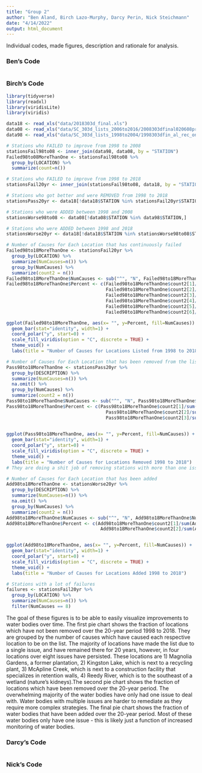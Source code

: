 ```yaml
---
title: "Group 2"
author: "Ben Aland, Birch Lazo-Murphy, Darcy Perin, Nick Steichmann"
date: "4/14/2022"
output: html_document
---
```


Individual codes, made figures, description and rationale for analysis.

### Ben's Code
```r

```

### Birch's Code
```r
library(tidyverse)
library(readxl)
library(viridisLite)
library(viridis)

data18 <- read_xls("data/2018303d_final.xls")
data08 <- read_xls("data/SC_303d_lists_2006to2016/2008303dfinal020608prtyrk.xls")
data98 <- read_xls("data/SC_303d_lists_1998to2004/1998303dfin_al_rec_only.xls")

# Stations who FAILED to improve from 1998 to 2008
stationsFail98to08 <- inner_join(data98, data08, by = "STATION")
Failed98to08MoreThanOne <- stationsFail98to08 %>% 
  group_by(LOCATION) %>% 
  summarize(count=n())

# Stations who FAILED to improve from 1998 to 2018
stationsFail20yr <- inner_join(stationsFail98to08, data18, by = "STATION")

# Stations who got better and were REMOVED from 1998 to 2018
stationsPass20yr <- data18[!data18$STATION %in% stationsFail20yr$STATION,]

# Stations who were ADDED between 1998 and 2008 
stationsWorse98to08 <- data08[!data08$STATION %in% data98$STATION,]

# Stations who were ADDED between 1998 and 2018
stationsWorse20yr <- data18[!data18$STATION %in% stationsWorse98to08$STATION,]

# Number of Causes for Each Location that has continuously failed
Failed98to18MoreThanOne <- stationsFail20yr %>% 
  group_by(LOCATION) %>% 
  summarize(NumCauses=n()) %>%
  group_by(NumCauses) %>%
  summarize(count2 = n())
Failed98to18MoreThanOne$NumCauses <- sub("^", "N", Failed98to18MoreThanOne$NumCauses)
Failed98to18MoreThanOne$Percent <- c(Failed98to18MoreThanOne$count2[1]/sum(Failed98to18MoreThanOne$count2)*100,
                                     Failed98to18MoreThanOne$count2[2]/sum(Failed98to18MoreThanOne$count2)*100,
                                     Failed98to18MoreThanOne$count2[3]/sum(Failed98to18MoreThanOne$count2)*100,
                                     Failed98to18MoreThanOne$count2[4]/sum(Failed98to18MoreThanOne$count2)*100,
                                     Failed98to18MoreThanOne$count2[5]/sum(Failed98to18MoreThanOne$count2)*100,
                                     Failed98to18MoreThanOne$count2[6]/sum(Failed98to18MoreThanOne$count2)*100)

ggplot(Failed98to18MoreThanOne, aes(x= "", y=Percent, fill=NumCauses)) +
  geom_bar(stat="identity", width=1) +
  coord_polar("y", start=0) +
  scale_fill_viridis(option = "C", discrete = TRUE) +
  theme_void() +
  labs(title = "Number of Causes for Locations Listed from 1998 to 2018")

# Number of Causes for Each Location that has been removed from the list
Pass98to18MoreThanOne <- stationsPass20yr %>% 
  group_by(DESCRIPTION) %>% 
  summarize(NumCauses=n()) %>%
  na.omit() %>%
  group_by(NumCauses) %>%
  summarize(count2 = n()) 
Pass98to18MoreThanOne$NumCauses <- sub("^", "N", Pass98to18MoreThanOne$NumCauses)
Pass98to18MoreThanOne$Percent <- c(Pass98to18MoreThanOne$count2[1]/sum(Pass98to18MoreThanOne$count2)*100,
                                     Pass98to18MoreThanOne$count2[2]/sum(Pass98to18MoreThanOne$count2)*100,
                                     Pass98to18MoreThanOne$count2[3]/sum(Pass98to18MoreThanOne$count2)*100)
                                     

ggplot(Pass98to18MoreThanOne, aes(x= "", y=Percent, fill=NumCauses)) +
  geom_bar(stat="identity", width=1) +
  coord_polar("y", start=0) +
  scale_fill_viridis(option = "C", discrete = TRUE) +
  theme_void() +
  labs(title = "Number of Causes for Locations Removed 1998 to 2018")
# They are doing a shit job of removing stations with more than one issue

# Number of Causes for Each Location that has been added
Add98to18MoreThanOne <- stationsWorse20yr %>% 
  group_by(DESCRIPTION) %>% 
  summarize(NumCauses=n()) %>%
  na.omit() %>%
  group_by(NumCauses) %>%
  summarize(count2 = n()) 
Add98to18MoreThanOne$NumCauses <- sub("^", "N", Add98to18MoreThanOne$NumCauses)
Add98to18MoreThanOne$Percent <- c(Add98to18MoreThanOne$count2[1]/sum(Add98to18MoreThanOne$count2)*100,
                                   Add98to18MoreThanOne$count2[2]/sum(Add98to18MoreThanOne$count2)*100)


ggplot(Add98to18MoreThanOne, aes(x= "", y=Percent, fill=NumCauses)) +
  geom_bar(stat="identity", width=1) +
  coord_polar("y", start=0) +
  scale_fill_viridis(option = "C", discrete = TRUE) +
  theme_void() +
  labs(title = "Number of Causes for Locations Added 1998 to 2018")

# Stations with a lot of failures
failures <- stationsFail20yr %>% 
  group_by(LOCATION) %>% 
  summarize(NumCauses=n()) %>%
  filter(NumCauses == 8)
```

The goal of these figures is to be able to easily visualize improvements to water bodies over time. The first pie chart shows the fraction of locations which have not been removed over the 20-year period 1998 to 2018. They are grouped by the number of causes which have caused each respective location to be on the list. The majority of locations have made the list due to a single issue, and have remained there for 20 years, however, in four locations over eight issues have persisted. These locations are 1) Magnolia Gardens, a former plantation, 2) Kingston Lake, which is next to a recycling plant, 3) McApline Creek, which is next to a construction facility that specializes in retention walls, 4) Reedy River, which is to the southeast of a wetland (nature's kidneys).The second pie chart shows the fraction of locations which have been removed over the 20-year period. The overwhelming majority of the water bodies have only had one issue to deal with. Water bodies with multiple issues are harder to remediate as they require more complex strategies. The final pie chart shows the fraction of water bodies that have been added over the 20-year period. Most of these water bodies only have one issue - this is likely just a function of increased monitoring of water bodies.

### Darcy's Code
```r

```

### Nick's Code
```r

```